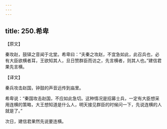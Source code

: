 ```yaml
---
---
---
```

title: 250.希卑
---



【原文】

秦攻赵，鼓铎之音闻于北堂。希卑曰：“夫秦之攻赵，不宜急如此，此召兵也，必有大臣欲横者耳，王欲知其人，旦日赞群臣而访之，先言横者，则其人也。”建信君果先言横。

【译文】

秦兵攻击赵国，钟鼓的声音远传到庙里。

希卑说：“秦国攻击赵国，不应如此急切。这种情况是招募士兵，一定有大臣想采用连横的策略，大王想知道是什么人，明天接见群臣的时候问一下，先说连横的人就是了。”

次日，建信君果然先说要连横。